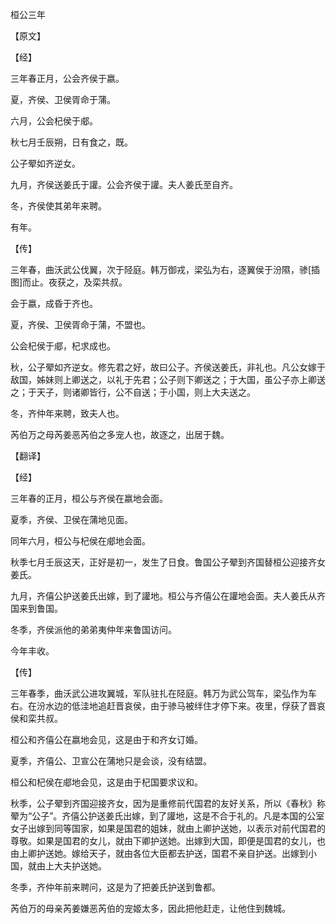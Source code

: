 

桓公三年

【原文】

【经】

三年春正月，公会齐侯于嬴。

夏，齐侯、卫侯胥命于蒲。

六月，公会杞侯于郕。

秋七月壬辰朔，日有食之，既。

公子翚如齐逆女。

九月，齐侯送姜氏于讙。公会齐侯于讙。夫人姜氏至自齐。

冬，齐侯使其弟年来聘。

有年。

【传】

三年春，曲沃武公伐翼，次于陉庭。韩万御戎，梁弘为右，逐翼侯于汾隰，骖[插图]而止。夜获之，及栾共叔。

会于嬴，成昏于齐也。

夏，齐侯、卫侯胥命于蒲，不盟也。

公会杞侯于郕，杞求成也。

秋，公子翚如齐逆女。修先君之好，故曰公子。齐侯送姜氏，非礼也。凡公女嫁于敌国，姊妹则上卿送之，以礼于先君；公子则下卿送之；于大国，虽公子亦上卿送之；于天子，则诸卿皆行，公不自送；于小国，则上大夫送之。

冬，齐仲年来聘，致夫人也。

芮伯万之母芮姜恶芮伯之多宠人也，故逐之，出居于魏。

【翻译】

【经】

三年春的正月，桓公与齐侯在嬴地会面。

夏季，齐侯、卫侯在蒲地见面。

同年六月，桓公与杞侯在郕地会面。

秋季七月壬辰这天，正好是初一，发生了日食。鲁国公子翚到齐国替桓公迎接齐女姜氏。

九月，齐僖公护送姜氏出嫁，到了讙地。桓公与齐僖公在讙地会面。夫人姜氏从齐国来到鲁国。

冬季，齐侯派他的弟弟夷仲年来鲁国访问。

今年丰收。

【传】

三年春季，曲沃武公进攻翼城，军队驻扎在陉庭。韩万为武公驾车，梁弘作为车右。在汾水边的低洼地追赶晋哀侯，由于骖马被绊住才停下来。夜里，俘获了晋哀侯和栾共叔。

桓公和齐僖公在嬴地会见，这是由于和齐女订婚。

夏季，齐僖公、卫宣公在蒲地只是会谈，没有结盟。

桓公和杞侯在郕地会见，这是由于杞国要求议和。

秋季，公子翚到齐国迎接齐女，因为是重修前代国君的友好关系，所以《春秋》称翚为“公子”。齐僖公护送姜氏出嫁，到了讙地，这是不合于礼的。凡是本国的公室女子出嫁到同等国家，如果是国君的姐妹，就由上卿护送她，以表示对前代国君的尊敬。如果是国君的女儿，就由下卿护送她。出嫁到大国，即便是国君的女儿，也由上卿护送她。嫁给天子，就由各位大臣都去护送，国君不亲自护送。出嫁到小国，就由上大夫护送她。

冬季，齐仲年前来聘问，这是为了把姜氏护送到鲁都。

芮伯万的母亲芮姜嫌恶芮伯的宠姬太多，因此把他赶走，让他住到魏城。

